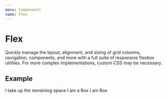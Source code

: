 ```yaml
---
menu: Components
name: Flex
---
```




# Flex

Quickly manage the layout, alignment, and sizing of grid columns, navigation, components, and more with a full suite of responsive flexbox utilities. For more complex implementations, custom CSS may be necessary.

## Example

<Playground>
  <Flex>
    <Box m={2} p={2} flex={1} style={{ backgroundColor: '#13161F' }}>I take up the remaining space</Box>
    <Box m={2} p={2} style={{ backgroundColor: '#13161F' }}>I am a Box</Box>
    <Box m={2} p={2} style={{ backgroundColor: '#13161F' }}>I am Box</Box>
  </Flex>
</Playground>
